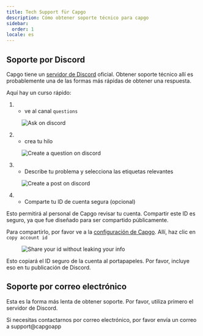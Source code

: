 ```yaml
---
title: Tech Support für Capgo
description: Cómo obtener soporte técnico para capgo
sidebar:
  order: 1
locale: es
---
```


## Soporte por Discord

Capgo tiene un [servidor de Discord](https://discordcom/invite/VnYRvBfgA6) oficial. Obtener soporte técnico allí es probablemente una de las formas más rápidas de obtener una respuesta.

Aquí hay un curso rápido:

1. - ve al canal `questions`

<figure><img style="margin-left: auto; margin-right: auto" src="/discord-questionswebp" alt="Ask on discord" /><figcaption></figcaption></figure>

2. - crea tu hilo

<figure><img style="margin-left: auto; margin-right: auto" src="/discord-newquestionwebp" alt="Create a question on discord" /><figcaption></figcaption></figure>

3. - Describe tu problema y selecciona las etiquetas relevantes

<figure><img style="margin-left: auto; margin-right: auto" src="/discord-new-postwebp" alt="Create a post on discord" /><figcaption></figcaption></figure>

4. - Comparte tu ID de cuenta segura (opcional)

Esto permitirá al personal de Capgo revisar tu cuenta. Compartir este ID es seguro, ya que fue diseñado para ser compartido públicamente.

Para compartirlo, por favor ve a la [configuración de Capgo](https://webcapgoapp/dashboard/settings/account/). Allí, haz clic en `copy account id`

<figure><img style="margin-left: auto; margin-right: auto" src="/share-secure-idwebp" alt="Share your id without leaking your info" /><figcaption></figcaption></figure>

Esto copiará el ID seguro de la cuenta al portapapeles. Por favor, incluye eso en tu publicación de Discord.

## Soporte por correo electrónico

Esta es la forma más lenta de obtener soporte. Por favor, utiliza primero el servidor de Discord.

Si necesitas contactarnos por correo electrónico, por favor envía un correo a support@capgoapp